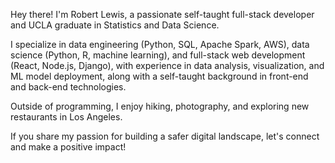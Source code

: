Hey there! I'm Robert Lewis, a passionate self-taught full-stack developer and UCLA graduate in Statistics and Data Science.

I specialize in data engineering (Python, SQL, Apache Spark, AWS), data science (Python, R, machine learning), and full-stack web development (React, Node.js, Django), with experience in data analysis, visualization, and ML model deployment, along with a self-taught background in front-end and back-end technologies.

Outside of programming, I enjoy hiking, photography, and exploring new restaurants in Los Angeles.

If you share my passion for building a safer digital landscape, let's connect and make a positive impact!
